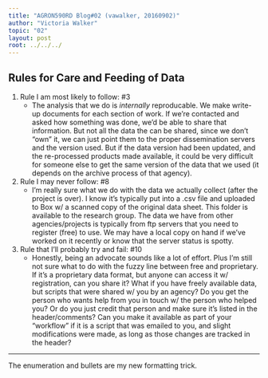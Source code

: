 ```yaml
---
title: "AGRON590RD Blog#02 (vawalker, 20160902)"
author: "Victoria Walker"
topic: "02"
layout: post
root: ../../../
---
```


## Rules for Care and Feeding of Data

1. Rule I am most likely to follow: #3
    + The analysis that we do is *internally* reproducable. We make write-up documents for each section of work. If we're contacted and asked how something was done, we'd be able to share that information. But not all the data the can be shared, since we don't "own" it, we can just point them to the proper dissemination servers and the version used. But if the data version had been updated, and the re-processed products made available, it could be very difficult for someone else to get the same version of the data that we used (it depends on the archive process of that agency).

2. Rule I may never follow: #8
    + I'm really sure what we do with the data we actually collect (after the project is over). I know it's typically put into a .csv file and uploaded to Box w/ a scanned copy of the original data sheet. This folder is available to the research group. The data we have from other agencies/projects is typically from ftp servers that you need to register (free) to use. We may have a local copy on hand if we've worked on it recently or know that the server status is spotty.

3. Rule that I'll probably try and fail: #10
    + Honestly, being an advocate sounds like a lot of effort. Plus I'm still not sure what to do with the fuzzy line between free and proprietary. If it's a proprietary data format, but anyone can access it w/ registration, can you share it? What if you have freely available data, but scripts that were shared w/ you by an agency? Do you get the person who wants help from you in touch w/ the person who helped you? Or do you just credit that person and make sure it's listed in the header/comments? Can you make it available as part of your "workflow" if it is a script that was emailed to you, and slight modifications were made, as long as those changes are tracked in the header?
   
------
The enumeration and bullets are my new formatting trick.

